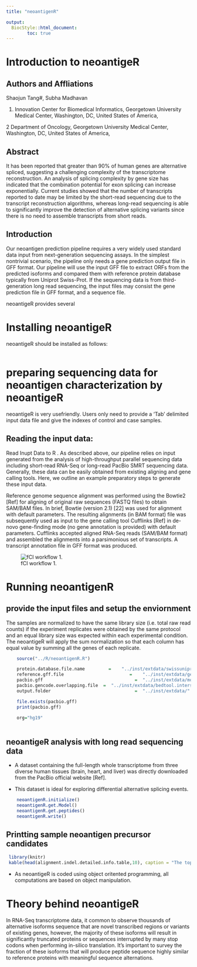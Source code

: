 ```yaml
---
title: "neoantigenR"

output:
  BiocStyle::html_document:
        toc: true
---
```

<!--
%% \VignetteEngine{knitr::rmarkdown}
%\VignetteIndexEntry{neoantigeR}
-->


# Introduction to neoantigeR

## Authors and Affliations

Shaojun Tang#, Subha Madhavan

1. Innovation Center for Biomedical Informatics, Georgetown University Medical Center, Washington, DC, United States of America,

2  Department of Oncology, Georgetown University Medical Center, Washington, DC, United States of America,

## Abstract

It has been reported that greater than 90% of human genes are alternative spliced, suggesting a challenging complexity of the transcriptome reconstruction. An analysis of splicing complexity by gene size has indicated that the combination potential for exon splicing can increase exponentially. Current studies showed that the number of transcripts reported to date may be limited by the short-read sequencing due to the transcript reconstruction algorithms, whereas long-read sequencing is able to significantly improve the detection of alternative splicing variants since there is no need to assemble transcripts from short reads. 

## Introduction

Our neoantigen prediction pipeline requires a very widely used standard data input from next-generation sequencing assays. In the simplest nontrivial scenario, the pipeline only needs a gene prediction output file in GFF format. Our pipeline will use the input GFF file to extract ORFs from the predicted isoforms and compared them with reference protein database typically from Uniprot Swiss-Prot. If the sequencing data is from third-generation long read sequencing, the input files may consist the gene prediction file in GFF format, and a sequence file. 


neoantigeR provides several


# Installing neoantigeR

neoantigeR should be installed as follows:

```r

```


# preparing sequencing data for neoantigen characterization by neoantigeR

neoantigeR is very usefriendly. Users only need to provide a 'Tab' delimited
 input data file and give the indexes of control and case samples.

## Reading the input data:

Read Inupt Data to R . As described above, our pipeline relies on input generated from the analysis of high-throughput parallel sequencing data including short-read RNA-Seq or long-read PacBio SMRT sequencing data. Generally, these data can be easily obtained from existing aligning and gene calling tools. Here, we outline an example preparatory steps to generate these input data.

Reference genome sequence alignment was performed using the Bowtie2 [Ref] for aligning of original raw sequences (FASTQ files) to obtain SAM/BAM files. In brief, Bowtie (version 2.1) [22] was used for alignment with default parameters. The resulting alignments (in BAM format) file was subsequently used as input to the gene calling tool Cufflinks [Ref] in de-novo gene-finding mode (no gene annotation is provided) with default parameters. Cufflinks accepted aligned RNA-Seq reads (SAM/BAM format) and assembled the alignments into a parsimonious set of transcripts. A transcript annotation file in GFF format was produced. 

![fCI workflow 1.](../inst/extdata/flowchart.png)


# Running neoantigenR

## provide the input files and setup the enviornment

The samples are normalized to have the same library size (i.e. total raw read counts) if the experiment replicates were obtained by the same protocol and an equal library size was expected within each experimental condition. The neoantigeR will apply the sum normalization so that each column has equal value by summing all the genes of each replicate.

```r
	source("../R/neoantigenR.R")

	protein.database.file.name		   =	"../inst/extdata/swissuniprots.fasta"
	reference.gff.file						   =	"../inst/extdata/gencode.v19.annotation.gff3"
	pacbio.gff							         =	"../inst/extdata/model.gff"
	pacbio.gencode.overlapping.file	 =	"../inst/extdata/bedtool.intersect.overlaps.txt"
	output.folder					         	 =	"../inst/extdata/"

	file.exists(pacbio.gff)
	print(pacbio.gff)
	
	org="hg19"
	
```


## neoantigeR analysis with long read sequencing data

* A dataset containing the full-length whole transcriptome from three diverse human tissues (brain, heart, and liver) was directly downloaded from the PacBio official website [Ref]. 

* This dataset is ideal for exploring differential alternative splicing events.


```r

	neoantigenR.initialize()
	neoantigenR.get.Model()
	neoantigenR.get.peptides()
	neoantigenR.write()

```


## Printting sample neoantigen precursor candidates

```r
 library(knitr)
 kable(head(alignment.indel.detailed.info.table,10), caption = "The top 10 records for neoantigens")
```

* As neoantigeR is coded using object oritented programming, all computations are
based on object manipulation.


# Theory behind neoantigeR

In RNA-Seq transcriptome data, it common to observe thousands of alternative isoforms sequence that are novel transcribed regions or variants of existing genes, however, the majority of these isoforms will result in significantly truncated proteins or sequences interrupted by many stop codons when performing in-silico translation. It’s important to survey the fraction of these isoforms that will produce peptide sequence highly similar to reference proteins with meaningful sequence alternations.
